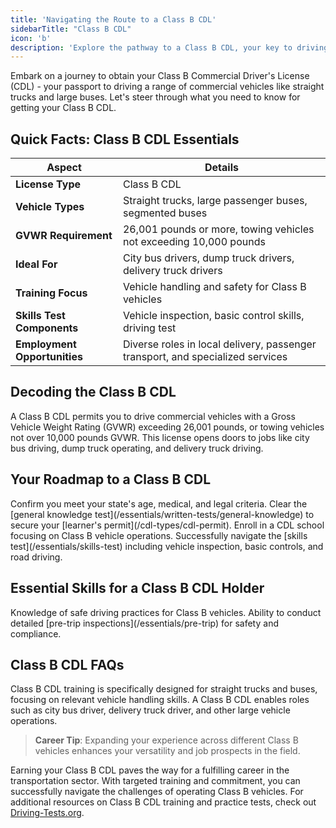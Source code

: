 ```yaml
---
title: 'Navigating the Route to a Class B CDL'
sidebarTitle: "Class B CDL"
icon: 'b'
description: 'Explore the pathway to a Class B CDL, your key to driving straight trucks, large buses, and more. Ideal for local delivery and transport services.'
---
```


Embark on a journey to obtain your Class B Commercial Driver's License (CDL) - your passport to driving a range of commercial vehicles like straight trucks and large buses. Let's steer through what you need to know for getting your Class B CDL.

<Snippet file="class-b-diagram.mdx" />

## Quick Facts: Class B CDL Essentials

| **Aspect** | **Details** |
|------------|-------------|
| **License Type** | Class B CDL |
| **Vehicle Types** | Straight trucks, large passenger buses, segmented buses |
| **GVWR Requirement** | 26,001 pounds or more, towing vehicles not exceeding 10,000 pounds |
| **Ideal For** | City bus drivers, dump truck drivers, delivery truck drivers |
| **Training Focus** | Vehicle handling and safety for Class B vehicles |
| **Skills Test Components** | Vehicle inspection, basic control skills, driving test |
| **Employment Opportunities** | Diverse roles in local delivery, passenger transport, and specialized services |

## Decoding the Class B CDL

<AccordionGroup>
  <Accordion title="Understanding Class B CDL">
    A Class B CDL permits you to drive commercial vehicles with a Gross Vehicle Weight Rating (GVWR) exceeding 26,001 pounds, or towing vehicles not over 10,000 pounds GVWR.
  </Accordion>

  <Accordion title="Diverse Career Opportunities">
    This license opens doors to jobs like city bus driving, dump truck operating, and delivery truck driving.
  </Accordion>
</AccordionGroup>

## Your Roadmap to a Class B CDL

<Steps>
  <Step title="Check Your Eligibility">
    Confirm you meet your state's age, medical, and legal criteria.
  </Step>

  <Step title="Acquire a CDL Learner's Permit">
    Clear the [general knowledge test](/essentials/written-tests/general-knowledge) to secure your [learner's permit](/cdl-types/cdl-permit).
  </Step>

  <Step title="Engage in Specialized Training">
    Enroll in a CDL school focusing on Class B vehicle operations.
  </Step>

  <Step title="Master the Skills Test">
    Successfully navigate the [skills test](/essentials/skills-test) including vehicle inspection, basic controls, and road driving.
  </Step>
</Steps>

## Essential Skills for a Class B CDL Holder

<CardGroup cols={2}>
  <Card title="Proficient Vehicle Handling" icon="truck">
    Knowledge of safe driving practices for Class B vehicles.
  </Card>

  <Card title="Expert Vehicle Inspection" icon="magnifying-glass">
    Ability to conduct detailed [pre-trip inspections](/essentials/pre-trip) for safety and compliance.
  </Card>
</CardGroup>

## Class B CDL FAQs

<AccordionGroup>
  <Accordion title="Training Differences Between Class A and B">
    Class B CDL training is specifically designed for straight trucks and buses, focusing on relevant vehicle handling skills.
  </Accordion>

  <Accordion title="Career Paths with a Class B CDL">
    A Class B CDL enables roles such as city bus driver, delivery truck driver, and other large vehicle operations.
  </Accordion>
</AccordionGroup>

> **Career Tip**: Expanding your experience across different Class B vehicles enhances your versatility and job prospects in the field.


Earning your Class B CDL paves the way for a fulfilling career in the transportation sector. With targeted training and commitment, you can successfully navigate the challenges of operating Class B vehicles. For additional resources on Class B CDL training and practice tests, check out [Driving-Tests.org](https://driving-tests.org).

